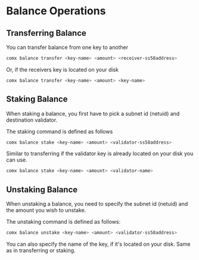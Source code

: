 # Balance Operations

## Transferring Balance

You can transfer balance from one key to another

```bash
comx balance transfer <key-name> <amount> <receiver-ss58address>
```

Or, if the receivers key is located on your disk

```bash
comx balance transfer <key-name> <amount> <key-name>
```

## Staking Balance

When staking a balance, you first have to pick a subnet id (netuid) and destination validator.

The staking command is defined as follows

```bash
comx balance stake <key-name> <amount> <validator-ss58address>
```

Similar to transferring if the validator key is already located on your disk you can use.

```bash
comx balance stake <key-name> <amount> <validator-name>
```

## Unstaking Balance

When unstaking a balance, you need to specify the subnet id (netuid) and the amount you wish to unstake.

The unstaking command is defined as follows:

```bash
comx balance unstake <key-name> <amount> <validator-ss58address>
```

You can also specify the name of the key, if it's located on your disk. Same as in transferring or staking.

